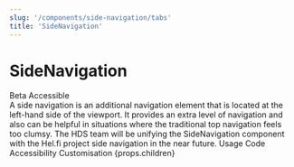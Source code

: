 ```yaml
---
slug: '/components/side-navigation/tabs'
title: 'SideNavigation'
---
```




# SideNavigation

<div class="status-labeö-description">
  <StatusLabel variant="rounded" type="alert">Beta</StatusLabel>
  <StatusLabel variant="rounded" type="success" style={{ marginLeft: 'var(--spacing-xs)' }}>
    Accessible
  </StatusLabel>
  <StatusLabelTooltip/>
</div>

<LeadParagraph>
  A side navigation is an additional navigation element that is located at the left-hand side of the viewport. It provides an extra level of navigation and also can be helpful in situations where the traditional top navigation feels too clumsy. 
</LeadParagraph>

<Notification label="A visual rework is coming soon!" className="siteNotification">
  The HDS team will be unifying the SideNavigation component with the Hel.fi project side navigation in the near future.
</Notification>

<PageTabs pageContext={props.pageContext}>
  <PageTabs.TabList>
    <PageTabs.Tab href="/">Usage</PageTabs.Tab>
    <PageTabs.Tab href="/code">Code</PageTabs.Tab>
    <PageTabs.Tab href="/accessibility">Accessibility</PageTabs.Tab>
    <PageTabs.Tab href="/customisation">Customisation</PageTabs.Tab>
  </PageTabs.TabList>
  <PageTabs.TabPanel>{props.children}</PageTabs.TabPanel>
</PageTabs>

